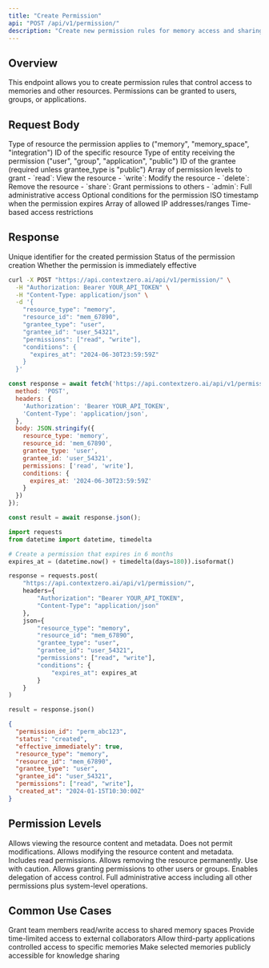 ```yaml
---
title: "Create Permission"
api: "POST /api/v1/permission/"
description: "Create new permission rules for memory access and sharing"
---
```


## Overview

This endpoint allows you to create permission rules that control access to memories and other resources. Permissions can be granted to users, groups, or applications.

## Request Body

<ParamField body="resource_type" type="string" required>
  Type of resource the permission applies to ("memory", "memory_space", "integration")
</ParamField>

<ParamField body="resource_id" type="string" required>
  ID of the specific resource
</ParamField>

<ParamField body="grantee_type" type="string" required>
  Type of entity receiving the permission ("user", "group", "application", "public")
</ParamField>

<ParamField body="grantee_id" type="string">
  ID of the grantee (required unless grantee_type is "public")
</ParamField>

<ParamField body="permissions" type="array" required>
  Array of permission levels to grant
  <Expandable title="Available Permissions">
    - `read`: View the resource
    - `write`: Modify the resource
    - `delete`: Remove the resource
    - `share`: Grant permissions to others
    - `admin`: Full administrative access
  </Expandable>
</ParamField>

<ParamField body="conditions" type="object">
  Optional conditions for the permission
  <Expandable title="Condition Object">
    <ParamField body="expires_at" type="string">
      ISO timestamp when the permission expires
    </ParamField>
    <ParamField body="ip_restrictions" type="array">
      Array of allowed IP addresses/ranges
    </ParamField>
    <ParamField body="time_restrictions" type="object">
      Time-based access restrictions
    </ParamField>
  </Expandable>
</ParamField>

## Response

<ResponseField name="permission_id" type="string">
  Unique identifier for the created permission
</ResponseField>

<ResponseField name="status" type="string">
  Status of the permission creation
</ResponseField>

<ResponseField name="effective_immediately" type="boolean">
  Whether the permission is immediately effective
</ResponseField>

<RequestExample>

```bash cURL
curl -X POST "https://api.contextzero.ai/api/v1/permission/" \
  -H "Authorization: Bearer YOUR_API_TOKEN" \
  -H "Content-Type: application/json" \
  -d '{
    "resource_type": "memory",
    "resource_id": "mem_67890",
    "grantee_type": "user",
    "grantee_id": "user_54321",
    "permissions": ["read", "write"],
    "conditions": {
      "expires_at": "2024-06-30T23:59:59Z"
    }
  }'
```

```javascript JavaScript
const response = await fetch('https://api.contextzero.ai/api/v1/permission/', {
  method: 'POST',
  headers: {
    'Authorization': 'Bearer YOUR_API_TOKEN',
    'Content-Type': 'application/json',
  },
  body: JSON.stringify({
    resource_type: 'memory',
    resource_id: 'mem_67890',
    grantee_type: 'user',
    grantee_id: 'user_54321',
    permissions: ['read', 'write'],
    conditions: {
      expires_at: '2024-06-30T23:59:59Z'
    }
  })
});

const result = await response.json();
```

```python Python
import requests
from datetime import datetime, timedelta

# Create a permission that expires in 6 months
expires_at = (datetime.now() + timedelta(days=180)).isoformat()

response = requests.post(
    "https://api.contextzero.ai/api/v1/permission/",
    headers={
        "Authorization": "Bearer YOUR_API_TOKEN",
        "Content-Type": "application/json"
    },
    json={
        "resource_type": "memory",
        "resource_id": "mem_67890",
        "grantee_type": "user",
        "grantee_id": "user_54321",
        "permissions": ["read", "write"],
        "conditions": {
            "expires_at": expires_at
        }
    }
)

result = response.json()
```

</RequestExample>

<ResponseExample>

```json Response
{
  "permission_id": "perm_abc123",
  "status": "created",
  "effective_immediately": true,
  "resource_type": "memory",
  "resource_id": "mem_67890",
  "grantee_type": "user",
  "grantee_id": "user_54321",
  "permissions": ["read", "write"],
  "created_at": "2024-01-15T10:30:00Z"
}
```

</ResponseExample>

## Permission Levels

<AccordionGroup>
  <Accordion title="Read">
    Allows viewing the resource content and metadata. Does not permit modifications.
  </Accordion>

  <Accordion title="Write">
    Allows modifying the resource content and metadata. Includes read permissions.
  </Accordion>

  <Accordion title="Delete">
    Allows removing the resource permanently. Use with caution.
  </Accordion>

  <Accordion title="Share">
    Allows granting permissions to other users or groups. Enables delegation of access control.
  </Accordion>

  <Accordion title="Admin">
    Full administrative access including all other permissions plus system-level operations.
  </Accordion>
</AccordionGroup>

## Common Use Cases

<CardGroup cols={2}>
  <Card title="Team Collaboration" icon="users">
    Grant team members read/write access to shared memory spaces
  </Card>
  <Card title="Temporary Access" icon="clock">
    Provide time-limited access to external collaborators
  </Card>
  <Card title="Application Integration" icon="plug">
    Allow third-party applications controlled access to specific memories
  </Card>
  <Card title="Public Sharing" icon="share">
    Make selected memories publicly accessible for knowledge sharing
  </Card>
</CardGroup>